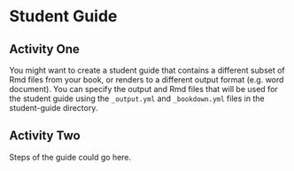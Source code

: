 
# Student Guide

## Activity One

You might want to create a student guide that contains a different subset of Rmd files from your book, or renders to a different output format (e.g. word document). You can specify the output and Rmd files that will be used for the student guide using the `_output.yml` and `_bookdown.yml` files in the student-guide directory.

## Activity Two

Steps of the guide could go here.